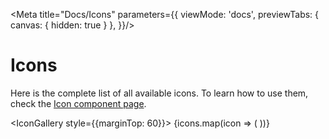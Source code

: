 


<Meta title="Docs/Icons" parameters={{
  viewMode: 'docs',
  previewTabs: {
    canvas: { hidden: true }
  },
}}/>


# Icons

Here is the complete list of all available icons. To learn how to use them, check the [Icon component page](/docs/atoms-icon--documentation).

<IconGallery style={{marginTop: 60}}>
  {icons.map(icon => (
      <IconItem name={icon}>
        <Icon name={icon} />
      </IconItem>
  ))}
</IconGallery>
